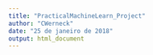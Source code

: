 ---
title: "PracticalMachineLearn_Project"
author: "CWerneck"
date: "25 de janeiro de 2018"
output: html_document
---

